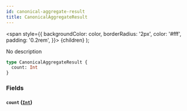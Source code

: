 ```yaml
---
id: canonical-aggregate-result
title: CanonicalAggregateResult
---
```


<span
style={{
      backgroundColor: color,
      borderRadius: '2px',
      color: '#fff',
      padding: '0.2rem',
    }}>
{children}
</span>
);

No description

```graphql
type CanonicalAggregateResult {
  count: Int
}
```

### Fields

#### `count` ([`Int`](/docs/schema/scalars/int))
